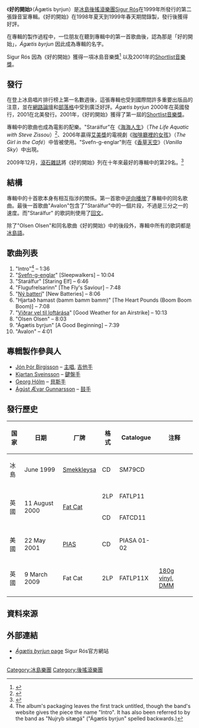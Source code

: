 {{Infobox Album <!-- See Wikipedia:WikiProject_Albums -->
| Name        = 《好的開始》
| Type        = studio
| Artist      = [[Sigur_Rós|Sigur Rós]]
| Cover       = <!-- 檔案不存在 ÁgætisByrjunCover.JPG，可從英文維基百科取得 -->
| Released    = 6月, 1999 
| Genre       = [[後搖滾|後搖滾]]
| Length      = 71:51
| Label       = [[Fat_Cat_Records|Fat Cat]], [[Smekkleysa_Records|Smekkleysa]]|
| Producer    = Ken Thomas
| Reviews     =
*[[Allmusic|Allmusic]] {{Rating|4.5|5}} [http://www.allmusic.com/album/gtis-byrjun-r507359 link]
*''[[Rolling_Stone|Rolling Stone]]'' {{Rating|4|5}} [http://www.rollingstone.com/reviews/album/172054/agaetis_byrjun link]
*''[[NME|NME]]'' (7/10) [http://www.nme.com/reviews/sigur-ros/2689 link]
*[[Pitchfork_Media|Pitchfork Media]] (9.4/10) [https://web.archive.org/web/20090216140557/http://www.pitchforkmedia.com/article/record_review/21704-agaetis-byrjun link]
*[[PlayLouder|PlayLouder]] (Positive) [https://web.archive.org/web/20120205104235/http://www.playlouder.com/review/+089sigurros/ link]
*[[Robert_Christgau|Robert Christgau]] (B) [http://www.robertchristgau.com/get_artist.php?name=Sigur+R%F2s link]
*[[Slant_Magazine|Slant Magazine]] {{Rating|4|5}} [https://web.archive.org/web/20100102040855/http://slantmagazine.com/music/music_review.asp?ID=175 link]
| Last album  = ''[[Von_brigði|Von brigði]]''<br />(1998)
| This album  = '''''Ágætis byrjun''''' <br /> (1999)
| Next album  = ''[[(_)|( )]]''<br />(2002)
}}
《'''好的開始'''》（Ágætis byrjun）是[[冰島|冰島]][[後搖滾|後搖滾]][[樂團|樂團]][[Sigur_Rós|Sigur Rós]]在1999年所發行的第二張錄音室專輯。《好的開始》在1998年夏天到1999年春天期間錄製，發行後獲得好評。

在專輯的製作過程中，一位朋友在聽到專輯中的第一首歌曲後，認為那是「好的開始」，''Ágætis byrjun'' 因此成為專輯的名字。

Sigur Rós 因為《好的開始》獲得一項冰島音樂獎<ref>{{cite web |url=http://www.sigur-ros.co.uk/news/?m=20030124 |title=eighteen seconds before sunrise - sigur rós news » 2003 » January » 24 |accessdate=2009-03-08 |work=sigur-ros.co.uk |deadurl=yes |archiveurl=https://web.archive.org/web/20110606160359/http://www.sigur-ros.co.uk/news/?m=20030124 |archivedate=2011-06-06 }}</ref> 以及2001年的[[Shortlist音樂獎|Shortlist音樂獎]]。

==發行==
在登上冰島唱片排行榜上第一名數週後，這張專輯也受到國際間許多重要出版品的注意，並在[[網路論壇|網路論壇]]和[[部落格|部落格]]中受到廣泛好評。''Ágætis byrjun'' 2000年在英國發行，2001在北美發行。2001年，《好的開始》獲得了第一屆的[[Shortlist音樂獎|Shortlist音樂獎]]。

專輯中的歌曲也成為電影的配樂。"Starálfur"在《[[海海人生|海海人生]]》（''The Life Aquatic with Steve Zissou''）<ref>{{cite web |url=http://www.sigur-ros.co.uk/news/?m=20041129 |title=eighteen seconds before sunrise - sigur rós news » 2004» November» 29 |accessdate=2009-02-16 |work=sigur-ros.co.uk |deadurl=yes |archiveurl=https://web.archive.org/web/20110606160318/http://www.sigur-ros.co.uk/news/?m=20041129 |archivedate=2011-06-06 }}</ref>、2006年贏得[[艾美獎|艾美獎]]的電視劇《[[咖啡廳裡的女孩|咖啡廳裡的女孩]]》（''The Girl in the Café''）中皆被使用。"Svefn-g-englar"則在《[[香草天空|香草天空]]》（''Vanilla Sky''）中出現。

2009年12月，[[滾石雜誌|滾石雜誌]]將《好的開始》列在十年來最好的專輯中的第29名。<ref>{{cite web |url=http://www.rollingstone.com/news/story/31248017/100_best_albums_of_the_decade/print |title=100 Best Albums of the Decade |date=2009-12-09 |work=rollingstone.com |publisher=[[Rolling_Stone|Rolling Stone]] |accessdate=2009-12-20 |archive-date=2010-01-06 |archive-url=https://web.archive.org/web/20100106030254/http://www.rollingstone.com/news/story/31248017/100_best_albums_of_the_decade/print |dead-url=yes }}</ref>

==結構==
專輯中的十首歌本身有相互指涉的關係。第一首歌中[[逆向播放|逆向播放]]了專輯中的同名歌曲。最後一首歌曲"Avalon"包含了"Starálfur"中的一個片段，不過是三分之一的速度。而"Starálfur" 的歌詞則使用了[[回文|回文]]。

除了"Olsen Olsen"和同名歌曲《好的開始》中的後段外，專輯中所有的歌詞都是[[冰島語|冰島語]]。

==歌曲列表==

# "Intro"<ref>The album's packaging leaves the first track untitled, though the band's website gives the piece the name "Intro".  It has also been referred to by the band as "Nujryb sitægá"{{Citation needed|date=October 2009}} ("Ágætis byrjun" spelled backwards.)</ref> – 1:36
# "[[Svefn-g-englar|Svefn-g-englar]]" [Sleepwalkers] – 10:04
# "Starálfur" [Staring Elf] – 6:46
# "Flugufrelsarinn" [The Fly's Saviour] – 7:48
# "[[Ný_batterí|Ný batterí]]" [New Batteries] – 8:06
# "Hjartað hamast (bamm bamm bamm)" [The Heart Pounds (Boom Boom Boom)] – 7:08
# "[[Viðrar_vel_til_loftárása|Viðrar vel til loftárása]]" [Good Weather for an Airstrike] – 10:13
# "Olsen Olsen" – 8:03
# "Ágætis byrjun" [A Good Beginning] – 7:39
# "Avalon" – 4:01

==專輯製作參與人==
* [[Jón_Þór_Birgisson|Jón Þór Birgisson]] – [[主唱|主唱]], [[吉他手|吉他手]]
* [[Kjartan_Sveinsson|Kjartan Sveinsson]] – [[鍵盤手|鍵盤手]]
* [[Georg_Hólm|Georg Hólm]] – [[貝斯手|貝斯手]]
* [[Ágúst_Ævar_Gunnarsson|Ágúst Ævar Gunnarsson]] – [[鼓手|鼓手]]

==發行歷史==
{|class="wikitable"
! 国家
! 日期
! 厂牌
! 格式
! Catalogue
! 注释
|-
| 冰島
| June 1999
| [[Bad_Taste_(record_label)|Smekkleysa]]
| CD
| SM79CD
|
|-
|rowspan="2"| 英國
|rowspan="2"| 11 August 2000
|rowspan="2"| [[Fat_Cat_Records|Fat Cat]]
| 2LP
| FATLP11
|
|-
| CD
| FATCD11
|
|-
| 美國
| 22 May 2001
| [[PIAS_Recordings|PIAS]]
| CD
| PIASA 01-02
|
|-
| 英國
| 9 March 2009
| Fat Cat
| 2LP
| FATLP11X
| [[Gramophone_record#Vinyl_quality|180g vinyl]], [[Direct_metal_mastering|DMM]]
|}

==資料來源==
{{reflist}}

==外部連結==
*[http://sigur-ros.co.uk/band/disco/agaetis.php ''Ágætis byrjun'' page]{{Wayback|url=http://sigur-ros.co.uk/band/disco/agaetis.php |date=20100214143223 }} Sigur Rós官方網站
*{{MusicBrainz release|id=743f2ede-a911-4fc9-9d78-c88c2c2fb429}}

{{Sigur Rós}}

{{DEFAULTSORT:Agaetis Byrjun}}

[[Category:冰島樂團|Category:冰島樂團]]
[[Category:後搖滾樂團|Category:後搖滾樂團]]